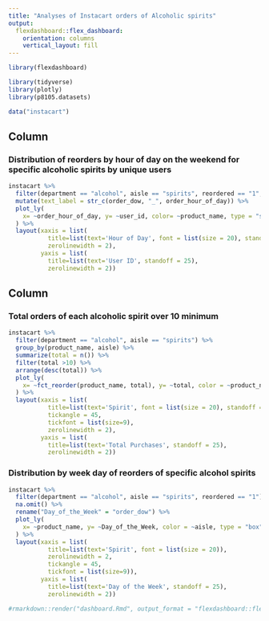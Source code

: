 ```yaml
---
title: "Analyses of Instacart orders of Alcoholic spirits"
output: 
  flexdashboard::flex_dashboard:
    orientation: columns
    vertical_layout: fill
---
```


```r
library(flexdashboard)

library(tidyverse)
library(plotly)
library(p8105.datasets)
```


```r
data("instacart")

```

Column {data-width=400}
-----------------------------------------------------------------------

### Distribution of reorders by hour of day on the weekend for specific alcoholic spirits by unique users

```r
instacart %>%
  filter(department == "alcohol", aisle == "spirits", reordered == "1", order_dow %in% c("4","5","6")) %>%
  mutate(text_label = str_c(order_dow, "_", order_hour_of_day)) %>%
  plot_ly(
    x= ~order_hour_of_day, y= ~user_id, color= ~product_name, type = "scatter", text = ~text_label, mode = "markers", colors = "viridis"
  ) %>%
  layout(xaxis = list(
           title=list(text='Hour of Day', font = list(size = 20), standoff = 25),
           zerolinewidth = 2),
         yaxis = list(
           title=list(text='User ID', standoff = 25),
           zerolinewidth = 2))

```

Column {data-width=600}
-----------------------------------------------------------------------

### Total orders of each alcoholic spirit over 10 minimum

```r
instacart %>%
  filter(department == "alcohol", aisle == "spirits") %>%
  group_by(product_name, aisle) %>%
  summarize(total = n()) %>%
  filter(total >10) %>%
  arrange(desc(total)) %>%
  plot_ly(
    x= ~fct_reorder(product_name, total), y= ~total, color = ~product_name, type = "bar", colors = "viridis"
  ) %>%
  layout(xaxis = list(
           title=list(text='Spirit', font = list(size = 20), standoff = 25),
           tickangle = 45,
           tickfont = list(size=9),
           zerolinewidth = 2),
         yaxis = list(
           title=list(text='Total Purchases', standoff = 25),
           zerolinewidth = 2))
```

### Distribution by week day of reorders of specific alcohol spirits

```r
instacart %>% 
  filter(department == "alcohol", aisle == "spirits", reordered == "1") %>%
  na.omit() %>%
  rename("Day_of_the_Week" = "order_dow") %>%
  plot_ly(
    x= ~product_name, y= ~Day_of_the_Week, color = ~aisle, type = "box",colors = "viridis"
  ) %>%
  layout(xaxis = list(
           title=list(text='Spirit', font = list(size = 20)),
           zerolinewidth = 2,
           tickangle = 45,
           tickfont = list(size=9)),
         yaxis = list(
           title=list(text='Day of the Week', standoff = 25),
           zerolinewidth = 2))
```


```r
#rmarkdown::render("dashboard.Rmd", output_format = "flexdashboard::flex_dashboard")
```

